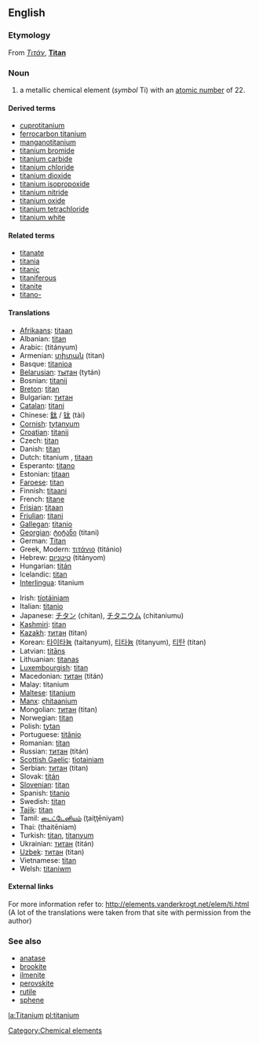 ==English==
{{elements|Ti|scandium|Sc|vanadium|V}}
===Etymology===
From {{Gr.}} ''[[Τιτάν]]'', '''[[Titan]]'''

===Noun===
{{en-noun-unc}}
{{wikipedia}}

# a metallic chemical element (''symbol'' Ti) with an [[atomic number]] of 22.

====Derived terms====
*[[cuprotitanium]]
*[[ferrocarbon titanium]]
*[[manganotitanium]]
*[[titanium bromide]]
*[[titanium carbide]]
*[[titanium chloride]]
*[[titanium dioxide]]
*[[titanium isopropoxide]]
*[[titanium nitride]]
*[[titanium oxide]]
*[[titanium tetrachloride]]
*[[titanium white]]

====Related terms====
*[[titanate]]
*[[titania]]<!--sic-->
*[[titanic]]<!--sic-->
*[[titaniferous]]
*[[titanite]]
*[[titano-]]

==== Translations ====
{{top}}
*[[Afrikaans]]: [[titaan]]
*Albanian: [[titan]]
*Arabic: {{ARchar|[[تيتانيوم]]}} (titányum) {{m}}
*Armenian: [[տիտան]] (titan)
*Basque: [[titanioa]]
*[[Belarusian]]: [[тытан]] (tytán) {{m}}
*Bosnian: [[titanij]]
*[[Breton]]: [[titan]]
*Bulgarian: [[титан]] {{m}}
*[[Catalan]]: [[titani]]
*Chinese: [[鈦]] / [[钛]] (tài)
*[[Cornish]]: [[tytanyum]]
*[[Croatian]]: [[titanij]]
*Czech: [[titan]]
*Danish: [[titan]]
*Dutch: titanium {{n}}, [[titaan]] {{n}}
*Esperanto: [[titano]]
*Estonian: [[titaan]]
*[[Faroese]]: [[titan]]
*Finnish: [[titaani]]
*French: [[titane]] {{m}}
*[[Frisian]]: [[titaan]]
*[[Friulian]]: [[titani]]
*[[Gallegan]]: [[titanio]]
*[[Georgian]]: [[ტიტანი]] (titani)
*German: [[Titan]] {{n}}
*Greek, Modern: [[τιτάνιο]] (titánio) {{n}}
*Hebrew: [[טיטניום]] (titányom)
*Hungarian: [[titán]]
*Icelandic: [[titan]]
*[[Interlingua]]: titanium
{{mid}}
*Irish: [[tíotáiniam]]
*Italian: [[titanio]] {{m}}
*Japanese: [[チタン]] (chitan), [[チタニウム]] (chitaniumu)
*[[Kashmiri]]: [[titan]]
*[[Kazakh]]: [[титан]] (titan)
*Korean: [[타이타늄]] (taitanyum), [[티타늄]] (titanyum), [[티탄]] (titan)
*Latvian: [[titāns]]
*Lithuanian: [[titanas]]
*[[Luxembourgish]]: [[titan]]
*Macedonian: [[титан]] (titán) {{m}}
*Malay: titanium
*[[Maltese]]: [[titanjum]]
*[[Manx]]: [[çhitaanium]]
*Mongolian: [[титан]] (titan)
*Norwegian: [[titan]]
*Polish: [[tytan]] {{m}}
*Portuguese: [[titânio]] {{m}}
*Romanian: [[titan]] {{n}}
*Russian: [[титан]] (titán) {{m}}
*[[Scottish Gaelic]]: [[tìotainiam]]
*Serbian: [[титан]] (titan) {{m}}
*Slovak: [[titán]]
*[[Slovenian]]: [[titan]]
*Spanish: [[titanio]] {{m}}
*Swedish: [[titan]]
*[[Tajik]]: [[titan]]
*Tamil: [[டைட்டேனியம்]] (ţaiţţēniyam)
*Thai: {{THchar|[[ไทเทเนียม]]}} (thaitēniam)
*Turkish: [[titan]], [[titanyum]]
*Ukrainian: [[титан]] (titán) {{m}}
*[[Uzbek]]: [[титан]] (titan)
*Vietnamese: [[titan]]
*Welsh: [[titaniwm]]
{{bottom}}

====External links====
For more information refer to:
http://elements.vanderkrogt.net/elem/ti.html
(A lot of the translations were taken from that site with permission from the author)

===See also===
*[[anatase]]
*[[brookite]]
*[[ilmenite]]
*[[perovskite]]
*[[rutile]]
*[[sphene]]

[[Category:Chemical elements]]

[[la:Titanium]]
[[pl:titanium]]